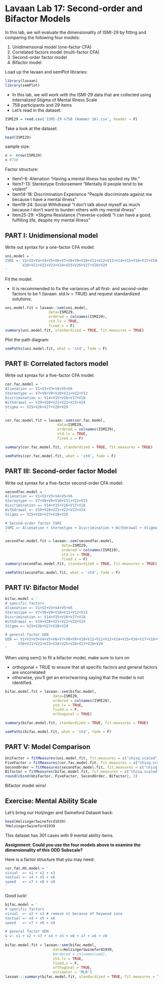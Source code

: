 # Lavaan Lab 17: Second-order and Bifactor Models

In this lab, we will evaluate the dimensionality of ISMI-29 by fitting and comparing the following four models:

1. Unidimensional model (one-factor CFA)
2. Correlated factors model (multi-factor CFA)
3. Second-order factor model
4. Bifactor model 

Load up the lavaan and semPlot libraries:

```r
library(lavaan)
library(semPlot)
```

+ In this lab, we will work with the ISMI-29 data that are collected using Internalized Stigma of Mental Illness Scale 
+ 758 participants and 29 items
+ Let's read in the dataset:

```r
ISMI29 = read.csv('ISMI-29 n758 (Hammer 16).csv', header = F)
```

Take a look at the dataset:

```r
head(ISMI29)
```

sample size:
```r
n <- nrow(ISMI29)
n #758
```

Factor structure: 

+ Item1-6: Alienation  “Having a mental illness has spoiled my life.”
+ Item7-13: Stereotype Endorsement  “Mentally ill people tend to be violent”
+ Item14-18: Discrimination Experience   “People discriminate against me because I have a mental illness”
+ Item19-24: Social Withdrawal   “I don’t talk about myself as much because I don’t want to burden others with my mental illness”
+ Item25-29: \*Stigma Resistance  (*reverse-coded) “I can have a good, fulfilling life, despite my mental illness”    

<!------------------------------>
## PART I: Unidimensional model
<!------------------------------>

Write out syntax for a one-factor CFA model: 

```r
uni.model = '
ISMI =~ V1+V2+V3+V4+V5+V6+V7+V8+V9+V10+V11+V12+V13+V14+V15+V16+V17+V18+V19+
        V20+V21+V22+V23+V24+V25+V26+V27+V28+V29
'
```

Fit the model:

+ It is recommended to fix the variances of all first- and second-order factors to be 1 (lavaan: std.lv = TRUE) and request standardized solutions;

```r
uni.model.fit = lavaan::sem(uni.model, 
                    data=ISMI29, 
                    ordered = colnames(ISMI29), 
                    std.lv = TRUE, 
                    fixed.x = F)
summary(uni.model.fit, standardized = TRUE, fit.measures = TRUE)
```

Plot the path diagram:

```r
semPaths(uni.model.fit, what = 'std', fade = F)
```

<!------------------------------>
## PART II: Correlated factors model
<!------------------------------>

Write out syntax for a five-factor CFA model: 

```r
cor.fac.model = '
Alienation =~ V1+V2+V3+V4+V5+V6
Stereotype =~ V7+V8+V9+V10+V11+V12+V13
Discrimination =~ V14+V15+V16+V17+V18
Withdrawal =~ V19+V20+V21+V22+V23+V24
Stigma =~ V25+V26+V27+V28+V29
'
```

```r
cor.fac.model.fit = lavaan::sem(cor.fac.model, 
                        data=ISMI29, 
                        ordered = colnames(ISMI29), 
                        std.lv = TRUE, 
                        fixed.x = F)

summary(cor.fac.model.fit, standardized = TRUE, fit.measures = TRUE)
```

```r
semPaths(cor.fac.model.fit, what = 'std', fade = F)
```


<!------------------------------>
## PART III: Second-order factor Model
<!------------------------------>

Write out syntax for a five-factor second-order CFA model: 

```r
secondfac.model = '
Alienation =~ V1+V2+V3+V4+V5+V6
Stereotype =~ V7+V8+V9+V10+V11+V12+V13
Discrimination =~ V14+V15+V16+V17+V18
Withdrawal =~ V19+V20+V21+V22+V23+V24
Stigma =~ V25+V26+V27+V28+V29

# Second-order factor ISMI
ISMI =~ Alienation + Stereotype + Discrimination + Withdrawal + Stigma
'
```

```r
secondfac.model.fit = lavaan::sem(secondfac.model, 
                          data=ISMI29, 
                          ordered = colnames(ISMI29), 
                          std.lv = TRUE, 
                          fixed.x = F)
summary(secondfac.model.fit, standardized = TRUE, fit.measures = TRUE)
```

```r
semPaths(secondfac.model.fit, what = 'std', fade = F)
```

<!------------------------------>
## PART IV: Bifactor Model
<!------------------------------>

```r
bifac.model = '
# specific factors
Alienation =~ V1+V2+V3+V4+V5+V6
Stereotype =~ V7+V8+V9+V10+V11+V12+V13
Discrimination =~ V14+V15+V16+V17+V18
Withdrawal =~ V19+V20+V21+V22+V23+V24
Stigma =~ V25+V26+V27+V28+V29

# general factor GEN
GEN =~ V1+V2+V3+V4+V5+V6+V7+V8+V9+V10+V11+V12+V13+V14+V15+V16+V17+V18+V19+
      V20+V21+V22+V23+V24+V25+V26+V27+V28+V29
'
```

When using sem() to fit a bifactor model, make sure to turn on 

+ orthogonal = TRUE to ensure that all specific factors and general factors are uncorrelated
+ otherwise, you'll get an error/warning saying that the model is not identified.

```r
bifac.model.fit = lavaan::sem(bifac.model, 
                      data=ISMI29, 
                      ordered = colnames(ISMI29), 
                      std.lv = TRUE, 
                      fixed.x = F,
                      orthogonal = TRUE)
```

```r
summary(bifac.model.fit, standardized = TRUE, fit.measures = TRUE)
```

```r
semPaths(bifac.model.fit, what = 'std', fade = F)
```


<!------------------------------>
## PART V: Model Comparison 
<!------------------------------>

```r
UniFactor = fitMeasures(uni.model.fit, fit.measures = c("chisq.scaled", "df.scaled", "pvalue.scaled", "rmsea.scaled", "rmsea.ci.lower.scaled", "rmsea.ci.upper.scaled", "cfi.scaled", "tli.scaled", "srmr_bentler"))
FiveFactor = fitMeasures(cor.fac.model.fit, fit.measures = c("chisq.scaled", "df.scaled", "pvalue.scaled", "rmsea.scaled", "rmsea.ci.lower.scaled", "rmsea.ci.upper.scaled", "cfi.scaled", "tli.scaled", "srmr_bentler"))
SecondOrder = fitMeasures(secondfac.model.fit, fit.measures = c("chisq.scaled", "df.scaled", "pvalue.scaled", "rmsea.scaled", "rmsea.ci.lower.scaled", "rmsea.ci.upper.scaled", "cfi.scaled", "tli.scaled", "srmr_bentler"))
Bifactor = fitMeasures(bifac.model.fit, fit.measures = c("chisq.scaled", "df.scaled", "pvalue.scaled", "rmsea.scaled", "rmsea.ci.lower.scaled", "rmsea.ci.upper.scaled", "cfi.scaled", "tli.scaled", "srmr_bentler"))
round(cbind(UniFactor, FiveFactor, SecondOrder, Bifactor), 3)
```

Bifactor model wins!


<!------------------------------>
## Exercise: Mental Ability Scale
<!------------------------------>

Let's bring our Holzinger and Swineford Dataset back: 

```r
head(HolzingerSwineford1939)
?HolzingerSwineford1939
```

This dataset has 301 cases with 9 mental ability items.

**Assignment: Could you use the four models above to examine the dimensionality of this ODD Subscale?**

Here is a factor structure that you may need: 

```r
cor.fac.HS.model = '
visual  =~ x1 + x2 + x3
textual =~ x4 + x5 + x6
speed   =~ x7 + x8 + x9
'
```

Good luck!

```r
bifac.model = '
# specific factors
visual  =~ x2 + x3 # remove x1 because of heywood case
textual =~ x4 + x5 + x6
speed   =~ x7 + x8 + x9

# general factor GEN
G =~ x1 + x2 + x3 + x4 + x5 + x6 + x7 + x8 + x9
'
bifac.model.fit = lavaan::sem(bifac.model, 
                      data=HolzingerSwineford1939, 
                      #ordered = colnames(odd), 
                      std.lv = TRUE, 
                      fixed.x = F,
                      orthogonal = TRUE,
                      estimator = 'MLR')
lavaan:::summary(bifac.model.fit, standardized = TRUE, fit.measures = TRUE)
```

